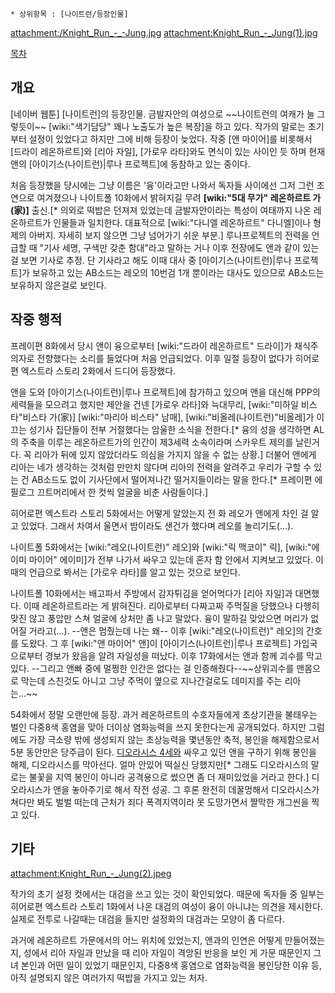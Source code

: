  * 상위항목 : [나이트런/등장인물]

attachment:/Knight_Run_-_-Jung.jpg 
attachment:Knight_Run_-_Jung(1).jpg

[[목차]]

== 개요 ==
[네이버 웹툰] [나이트런]의 등장인물. 금발자안의 여성으로 ~~나이트런의 여캐가 늘 그렇듯이~~ [wiki:"색기담당" 꽤나 노출도가 높은 복장]을 하고 있다. 작가의 말로는 초기부터 설정이 있었다고 하지만 그에 비해 등장이 늦었다. 작중 [앤 마이어]를 비롯해서 [드라이 레온하르트]와 [리아 자일], [가로우 라타]와도 면식이 있는 사이인 듯 하며 현재 앤의 [아이기스(나이트런)|루나 프로젝트]에 동참하고 있는 중이다.

처음 등장했을 당시에는 그냥 이름은 '융'이라고만 나와서 독자들 사이에선 그저 그런 조연으로 여겨졌으나 나이트폴 10화에서 밝혀지길 무려 '''[wiki:"5대 무가" 레온하르트 가(家)]''' 출신.[* 의외로 떡밥은 던져져 있었는데 금발자안이라는 특성이 여태까지 나온 레온하르트가 인물들과 일치한다. 대표적으로 [wiki:"다니엘 레온하르트" 다니엘]이나 형제의 아버지. 자세히 보지 않으면 그냥 넘어가기 쉬운 부분.] 루나프로젝트의 전력을 언급할 때 "기사 세명, 구색만 갖춘 함대"라고 말하는 거나 이후 전장에도 앤과 같이 있는걸 보면 기사로 추정. 단 기사라고 해도 이때 대사 중 [아이기스(나이트런)|루나 프로젝트]가 보유하고 있는 AB소드는 레오의 10번검 1개 뿐이라는 대사도 있으므로 AB소드는 보유하지 않은걸로 보인다. 

== 작중 행적 ==
프레이편 8화에서 당시 앤이 융으로부터 [wiki:"드라이 레온하르트" 드라이]가 채식주의자로 전향했다는 소리를 들었다며 처음 언급되었다. 이후 일절 등장이 없다가 히어로편 엑스트라 스토리 2화에서 드디어 등장했다. 

앤을 도와 [아이기스(나이트런)|루나 프로젝트]에 참가하고 있으며 앤을 대신해 PPP의 세력들을 모으려고 했지만 제안을 건넨 [가로우 라타]와 늑대무리, [wiki:"미하일 비스타"비스타 가(家)] [wiki:"마리아 비스타" 남매], [wiki:"비올레(나이트런)"비올레]가 이끄는 성기사 집단들이 전부 거절했다는 암울한 소식을 전한다.[* 융의 성을 생각하면 AL의 주축을 이루는 레온하르트가의 인간이 제3세력 소속이라며 스카우트 제의를 날린거다. 꼭 리아가 뒤에 있지 않았더라도 의심을 가지지 않을 수 없는 상황.] 더불어 앤에게 리아는 네가 생각하는 것처럼 만만치 않다며 리아의 전력을 알려주고 우리가 구할 수 있는 건 AB소드도 없이 기사단에서 떨어져나간 떨거지들이라는 말을 한다.[* 프레이편 에필로그 끄트머리에서 한 컷씩 얼굴을 비춘 사람들이다.] 

히어로편 엑스트라 스토리 5화에서는 어떻게 알았는지 전 화 레오가 앤에게 차인 걸 알고 있었다. 그래서 차여서 울면서 밤이라도 샌건가 했다며 레오를 놀리기도(...).

나이트폴 5화에서는 [wiki:"레오(나이트런)" 레오]와 [wiki:"릭 맥코이" 릭], [wiki:"에이미 마이어" 에이미]가 전부 나가서 싸우고 있는데 혼자 함 안에서 지켜보고 있었다. 이때의 언급으로 봐서는 [가로우 라타]를 알고 있는 것으로 보인다.

나이트폴 10화에서는 배고파서 주방에서 감자튀김을 얻어먹다가 [리아 자일]과 대면했다. 이때 레온하르트라는 게 밝혀진다. 리아로부터 다짜고짜 주먹질을 당했으나 다행히 맞진 않고 풍압만 스쳐 얼굴에 상처만 좀 나고 말았다. 융이 말하길 맞았으면 머리가 없어질 거라고(...). --앤은 멈췄는데 나는 왜-- 이후 [wiki:"레오(나이트런)" 레오]의 간호를 도왔다. 그 후 [wiki:"앤 마이어" 앤]이 [아이기스(나이트런)|루나 프로젝트] 가입국으로부터 경보가 왔음을 알려 자일성을 떠났다. 이후 17화에서는 앤과 함께 괴수를 막고 있다. --그리고 앤빠 중에 멀쩡한 인간은 없다는 걸 인증해줬다--~~상위괴수를 맨몸으로 막는데 스친것도 아니고 그냥 주먹이 옆으로 지나간걸로도 데미지를 주는 리아는...~~

54화에서 정말 오랜만에 등장. 과거 레온하르트의 수호자들에게 초상기관을 불태우는 벌인 다중8색 홍염을 맞아 더이상 염화능력을 쓰지 못한다는게 공개되었다. 하지만 그럼에도 가장 극소량 밖에 생성되지 않는 초상능력을 몇년동안 축적, 봉인을 해제함으로서 5분 동안만은 당주급이 된다. [[디오라시스 4세]]와 싸우고 있던 앤을 구하기 위해 봉인을 해제, 디오라시스를 막아선다. 얼마 안있어 떡실신 당했지만[* 그래도 디오라시스의 말로는 불꽃을 지역 봉인이 아니라 공격용으로 썼으면 좀 더 재미있었을 거라고 한다.] 디오라시스가 앤을 놓아주기로 해서 작전 성공. 그 후론 완전히 데꿀멍해서 디오라시스가 쳐다만 봐도 벌벌 떠는데 근처가 죄다 폭격지역이라 못 도망가면서 짤막한 개그씬을 찍고 있다.

== 기타 ==
attachment:Knight_Run_-_Jung(2).jpeg

작가의 초기 설정 컷에서는 대검을 쓰고 있는 것이 확인되었다. 때문에 독자들 중 일부는 히어로편 엑스트라 스토리 1화에서 나온 대검의 여성이 융이 아니냐는 의견을 제시한다. 실제로 전투로 나갈때는 대검을 들지만 설정화의 대검과는 모양이 좀 다르다. 

과거에 레온하르트 가문에서의 어느 위치에 있었는지, 앤과의 인연은 어떻게 만들어졌는지, 성에서 리아 자일과 만났을 때 리아 자일이 격앙된 반응을 보인 게 가문 때문인지 그녀 본인과 어떤 일이 있었기 때문인지, 다중8색 홍염으로 염화능력을 봉인당한 이유 등, 아직 설명되지 않은 여러가지 떡밥을 가지고 있는 처자.
